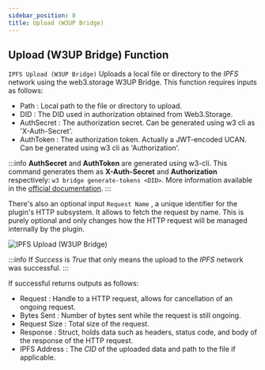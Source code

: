 ```yaml
---
sidebar_position: 8
title: Upload (W3UP Bridge)
---
```



## Upload (W3UP Bridge) Function

`IPFS Upload (W3UP Bridge)` Uploads a local file or directory to the *IPFS* network using the web3.storage W3UP Bridge. This function requires inputs as follows:

* Path <Step text="1"/> : Local path to the file or directory to upload.
* DID <Step text="2"/> : The DID used in authorization obtained from Web3.Storage.
* AuthSecret <Step text="3"/> : The authorization secret. Can be generated using w3 cli as 'X-Auth-Secret'.
* AuthToken <Step text="4"/> : The authorization token. Actually a JWT-encoded UCAN. Can be generated using w3 cli as 'Authorization'.

:::info
**AuthSecret** and **AuthToken** are generated using w3-cli.
This command generates them as **X-Auth-Secret** and **Authorization** respectively: `w3 bridge generate-tokens <DID>`.
More information available in the [official documentation](https://web3.storage/docs/how-to/http-bridge/).
:::

There's also an optional input `Request Name` <Step text="5"/>, a unique identifier for the plugin's HTTP subsystem. It
allows to fetch the request by name. This is purely optional and only changes how the HTTP request will be managed
internally by the plugin.

![IPFS Upload (W3UP Bridge)](_static/img/08_ipfs-upload-w3up-bridge.png)

:::info
If *Success* is *True* that only means the upload to the *IPFS* network was successful.
:::

If successful returns outputs as follows:
* Request <Step text="6"/> : Handle to a HTTP request, allows for cancellation of an ongoing request.
* Bytes Sent <Step text="7"/> : Number of bytes sent while the request is still ongoing.
* Request Size <Step text="8"/> : Total size of the request.
* Response <Step text="9"/> : Struct, holds data such as headers, status code, and body of the response of the HTTP
request.
* IPFS Address <Step text="10"/> : The *CID* of the uploaded data and path to the file if applicable.